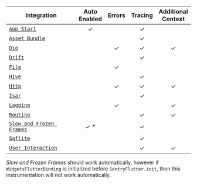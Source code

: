 
| **Integration**                                       | **Auto <br /> Enabled** | **Errors** | **Tracing** | **Additional <br /> Context** |
| ----------------------------------------------------- | :--------------: | :--------: | :---------: | :--------------------: |
| [`App Start`](/platforms/dart/guides/flutter/integrations/app-start-instrumentation) |         ✓         |            |      ✓      |                        |
| [`Asset Bundle`](/platforms/dart/guides/flutter/integrations/asset-bundle-instrumentation) |            |            |      ✓      |                        |
| [`Dio`](/platforms/dart/guides/flutter/integrations/dio) |                  |     ✓      |      ✓      |           ✓            |
| [`Drift`](/platforms/dart/guides/flutter/integrations/drift-instrumentation) |                  |            |      ✓      |                        |
| [`File`](/platforms/dart/guides/flutter/integrations/file) |                  |     ✓      |             |                        |
| [`Hive`](/platforms/dart/guides/flutter/integrations/hive-instrumentation) |                  |            |      ✓      |                        |
| [`Http`](/platforms/dart/guides/flutter/integrations/http-integration) |                  |     ✓      |      ✓      |           ✓            |
| [`Isar`](/platforms/dart/guides/flutter/integrations/isar-instrumentation) |                  |            |      ✓      |                        |
| [`Logging`](/platforms/dart/guides/flutter/integrations/logging) |                  |     ✓      |             |           ✓            |
| [`Routing`](/platforms/dart/guides/flutter/integrations/routing-instrumentation) |                  |            |      ✓      |           ✓            |
| [`Slow and Frozen Frames`](/platforms/dart/guides/flutter/integrations/slow-and-frozen-frames-instrumentation) | ✓ * |  |      ✓     |                        |
| [`Sqflite`](/platforms/dart/guides/flutter/integrations/sqflite-instrumentation) |                  |            |      ✓      |                        |
| [`User Interaction`](/platforms/dart/guides/flutter/integrations/user-interaction-instrumentation) |    |        |      ✓      |           ✓            |

<Alert>

*Slow and Frozen Frames* should work automatically, however if `WidgetsFlutterBinding` is initialized before `SentryFlutter.init`, then this instrumentation will not work automatically.

</Alert>